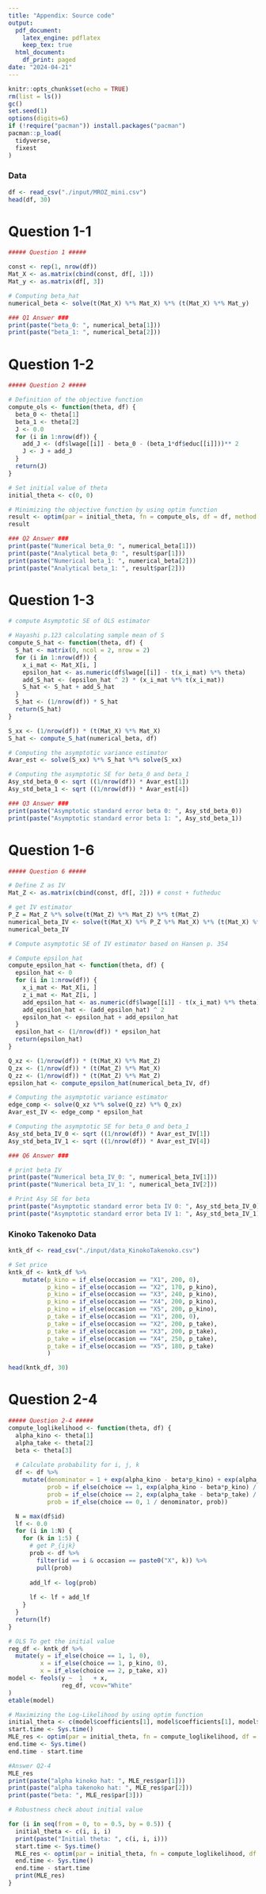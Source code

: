 ```yaml
---
title: "Appendix: Source code"
output:
  pdf_document:
    latex_engine: pdflatex
    keep_tex: true
  html_document:
    df_print: paged
date: "2024-04-21"
---
```


```r
knitr::opts_chunk$set(echo = TRUE)
rm(list = ls())
gc()
set.seed(1)
options(digits=6) 
if (!require("pacman")) install.packages("pacman")
pacman::p_load(
  tidyverse,
  fixest
)
```

### Data
```r

df <- read_csv("./input/MROZ_mini.csv")
head(df, 30)
```


# Question 1-1
```r

##### Question 1 #####

const <- rep(1, nrow(df))
Mat_X <- as.matrix(cbind(const, df[, 1]))
Mat_y <- as.matrix(df[, 3])

# Computing beta_hat
numerical_beta <- solve(t(Mat_X) %*% Mat_X) %*% (t(Mat_X) %*% Mat_y) 

### Q1 Answer ###
print(paste("beta_0: ", numerical_beta[1]))
print(paste("beta_1: ", numerical_beta[2]))

```

# Question 1-2
```r
##### Question 2 #####

# Definition of the objective function
compute_ols <- function(theta, df) {
  beta_0 <- theta[1]
  beta_1 <- theta[2]
  J <- 0.0
  for (i in 1:nrow(df)) {
    add_J <- (df$lwage[[i]] - beta_0 - (beta_1*df$educ[[i]]))** 2
    J <- J + add_J
  }
  return(J)
} 

# Set initial value of theta
initial_theta <- c(0, 0)

# Minimizing the objective function by using optim function
result <- optim(par = initial_theta, fn = compute_ols, df = df, method = "BFGS")
result

### Q2 Answer ###
print(paste("Numerical beta_0: ", numerical_beta[1]))
print(paste("Analytical beta_0: ", result$par[1]))
print(paste("Numerical beta_1: ", numerical_beta[2]))
print(paste("Analytical beta_1: ", result$par[2]))

```

# Question 1-3
```r

# compute Asymptotic SE of OLS estimator

# Hayashi p.123 calculating sample mean of S
compute_S_hat <- function(theta, df) {
  S_hat <- matrix(0, ncol = 2, nrow = 2)
  for (i in 1:nrow(df)) {
    x_i_mat <- Mat_X[i, ]
    epsilon_hat <- as.numeric(df$lwage[[i]] - t(x_i_mat) %*% theta)
    add_S_hat <- (epsilon_hat ^ 2) * (x_i_mat %*% t(x_i_mat))
    S_hat <- S_hat + add_S_hat
  }
  S_hat <- (1/nrow(df)) * S_hat
  return(S_hat)
}

S_xx <- (1/nrow(df)) * (t(Mat_X) %*% Mat_X)
S_hat <- compute_S_hat(numerical_beta, df)

# Computing the asymptotic variance estimator
Avar_est <- solve(S_xx) %*% S_hat %*% solve(S_xx)

# Computing the asymptotic SE for beta_0 and beta_1
Asy_std_beta_0 <- sqrt ((1/nrow(df)) * Avar_est[1])
Asy_std_beta_1 <- sqrt ((1/nrow(df)) * Avar_est[4])

### Q3 Answer ###
print(paste("Asymptotic standard error beta 0: ", Asy_std_beta_0))
print(paste("Asymptotic standard error beta 1: ", Asy_std_beta_1))


```

# Question 1-6
```r
##### Question 6 #####

# Define Z as IV
Mat_Z <- as.matrix(cbind(const, df[, 2])) # const + futheduc

# get IV estimator
P_Z = Mat_Z %*% solve(t(Mat_Z) %*% Mat_Z) %*% t(Mat_Z)
numerical_beta_IV <- solve(t(Mat_X) %*% P_Z %*% Mat_X) %*% (t(Mat_X) %*% P_Z %*% Mat_y)
numerical_beta_IV

# Compute asymptotic SE of IV estimator based on Hansen p. 354

# Compute epsilon_hat
compute_epsilon_hat <- function(theta, df) {
  epsilon_hat <- 0
  for (i in 1:nrow(df)) {
    x_i_mat <- Mat_X[i, ]
    z_i_mat <- Mat_Z[i, ]
    add_epsilon_hat <- as.numeric(df$lwage[[i]] - t(x_i_mat) %*% theta)
    add_epsilon_hat <- (add_epsilon_hat) ^ 2
    epsilon_hat <- epsilon_hat + add_epsilon_hat
  }
  epsilon_hat <- (1/nrow(df)) * epsilon_hat
  return(epsilon_hat)
}

Q_xz <- (1/nrow(df)) * (t(Mat_X) %*% Mat_Z)
Q_zx <- (1/nrow(df)) * (t(Mat_Z) %*% Mat_X)
Q_zz <- (1/nrow(df)) * (t(Mat_Z) %*% Mat_Z)
epsilon_hat <- compute_epsilon_hat(numerical_beta_IV, df)

# Computing the asymptotic variance estimator
edge_comp <- solve(Q_xz %*% solve(Q_zz) %*% Q_zx)
Avar_est_IV <- edge_comp * epsilon_hat

# Computing the asymptotic SE for beta_0 and beta_1
Asy_std_beta_IV_0 <- sqrt ((1/nrow(df)) * Avar_est_IV[1])
Asy_std_beta_IV_1 <- sqrt ((1/nrow(df)) * Avar_est_IV[4])

### Q6 Answer ###

# print beta IV
print(paste("Numerical beta_IV_0: ", numerical_beta_IV[1]))
print(paste("Numerical beta_IV_1: ", numerical_beta_IV[2]))

# Print Asy SE for beta
print(paste("Asymptotic standard error beta IV 0: ", Asy_std_beta_IV_0))
print(paste("Asymptotic standard error beta IV 1: ", Asy_std_beta_IV_1))

```

### Kinoko Takenoko Data
```r
kntk_df <- read_csv("./input/data_KinokoTakenoko.csv")

# Set price
kntk_df <- kntk_df %>%
    mutate(p_kino = if_else(occasion == "X1", 200, 0),
           p_kino = if_else(occasion == "X2", 170, p_kino),
           p_kino = if_else(occasion == "X3", 240, p_kino),
           p_kino = if_else(occasion == "X4", 200, p_kino),
           p_kino = if_else(occasion == "X5", 200, p_kino),
           p_take = if_else(occasion == "X1", 200, 0),
           p_take = if_else(occasion == "X2", 200, p_take),
           p_take = if_else(occasion == "X3", 200, p_take),
           p_take = if_else(occasion == "X4", 250, p_take),
           p_take = if_else(occasion == "X5", 180, p_take)
           )

head(kntk_df, 30)
```

# Question 2-4
```r
##### Question 2-4 #####
compute_loglikelihood <- function(theta, df) {
  alpha_kino <- theta[1]
  alpha_take <- theta[2]
  beta <- theta[3]
  
  # Calculate probability for i, j, k
  df <- df %>%
    mutate(denominator = 1 + exp(alpha_kino - beta*p_kino) + exp(alpha_take - beta*p_take),
           prob = if_else(choice == 1, exp(alpha_kino - beta*p_kino) / denominator, 0),
           prob = if_else(choice == 2, exp(alpha_take - beta*p_take) / denominator, prob),
           prob = if_else(choice == 0, 1 / denominator, prob))

  N = max(df$id)
  lf <- 0.0
  for (i in 1:N) {
    for (k in 1:5) {
      # get P_{ijk}
      prob <- df %>%
        filter(id == i & occasion == paste0("X", k)) %>%
        pull(prob)
      
      add_lf <- log(prob)
      
      lf <- lf + add_lf
    }
  }
  return(lf)
} 

# OLS To get the initial value
reg_df <- kntk_df %>% 
  mutate(y = if_else(choice == 1, 1, 0), 
         x = if_else(choice == 1, p_kino, 0),
         x = if_else(choice == 2, p_take, x))
model <- feols(y ~  1   + x, 
               reg_df, vcov="White"
)
etable(model)

# Maximizing the Log-Likelihood by using optim function
initial_theta <- c(model$coefficients[1], model$coefficients[1], model$coefficients[2])
start.time <- Sys.time()
MLE_res <- optim(par = initial_theta, fn = compute_loglikelihood, df = kntk_df, method='BFGS', control = list(fnscale = -1))
end.time <- Sys.time()
end.time - start.time

#Answer Q2-4
MLE_res
print(paste("alpha kinoko hat: ", MLE_res$par[1]))
print(paste("alpha takenoko hat: ", MLE_res$par[2]))
print(paste("beta: ", MLE_res$par[3]))

# Robustness check about initial value

for (i in seq(from = 0, to = 0.5, by = 0.5)) {
  initial_theta <- c(i, i, i)
  print(paste("Initial theta: ", c(i, i, i)))
  start.time <- Sys.time()
  MLE_res <- optim(par = initial_theta, fn = compute_loglikelihood, df = kntk_df, method='BFGS', control = list(fnscale = -1))
  end.time <- Sys.time()
  end.time - start.time
  print(MLE_res)
}
```